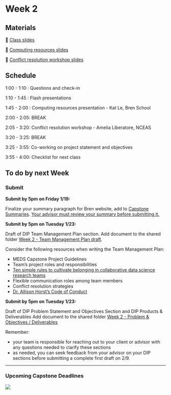 # Week 2

## Materials

📕 [Class slides](https://docs.google.com/presentation/d/1RtUrvuHiWcNBjWLnOirpr8nUC3MADrarUUeCkt-W4_8/edit?usp=sharing)

📗 [Computing resources slides](https://docs.google.com/presentation/d/1dO3eNAM37yjKQTQIkV5zbGcYkfb9Yhph1A32mHA4ErY/edit?usp=sharing)

📘 [Conflict resolution workshop slides](https://docs.google.com/presentation/d/1m-n4TNYfoINR7-cy_J6dJPSYLoUaueyZaJ_LjCCyLZ0/edit?usp=sharing)

## Schedule

1:00 - 1:10 : Questions and check-in

1:10 - 1:45 : Flash presentations

1:45 - 2:00 : Computing resources presentation - Kat Le, Bren School

2:00 - 2:05: BREAK

2:05 - 3:20: Conflict resolution workshop - Amelia Liberatore, NCEAS

3:20 - 3:25: BREAK

3:25 - 3:55: Co-working on project statement and objectives

3:55 - 4:00: Checklist for next class


## To do by next Week


### Submit

**Submit by 5pm on Friday 1/19:**

Finalize your summary paragraph for Bren website, add to [Capstone Summaries](https://docs.google.com/document/d/1uLHkWuBDOPWqokY6a-W5Qe3CSx40QoM0YJLQiwI2KPU/edit?usp=sharing). <u> Your advisor must review your summary before submitting it. </u>

**Submit by 5pm on Tuesday 1/23:**

Draft of DIP Team Management Plan section. Add document to the shared folder [Week 2 - Team Management Plan draft](https://drive.google.com/drive/folders/1sm8FMgOZv9Yo7Sb71xBmdHJn0KBG87i5?usp=share_link).

Consider the following resources when writing the Team Management Plan:

- MEDS Capstone Project Guidelines
- Team’s project roles and responsibilities
- [Ten simple rules to cultivate belonging in collaborative data science research teams](https://journals.plos.org/ploscompbiol/article?id=10.1371/journal.pcbi.1010567)
- Flexible communication roles among team members
- Conflict resolution strategies
- [Dr. Allison Horst’s Code of Conduct](https://allisonhorst.github.io/EDS_212_essential-math/code_of_conduct.html)


**Submit by 5pm on Tuesday 1/23:**

Draft of DIP Problem Statement and Objectives Section and DIP Products & Deliverables
Add document to the shared folder [Week 2 - Problem & Objectives / Deliverables](https://drive.google.com/drive/folders/1F7tBaxYyg4BI2r_uTZR6gt7lxxsLQz58?usp=share_link)

Remember: 

- your team is responsible for reaching out to your client or advisor with any questions needed to clarify these sections
- as needed, you can seek feedback from your advisor on your DIP sections before submitting a complete first draft on 2/9.

***

### Upcoming Capstone Deadlines

![](images/winter_deadlines_2.png)